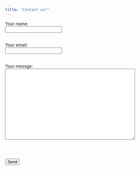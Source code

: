 ```yaml
---
title: "Contact us!"
---
```

<form action="URL to form script" method="POST">

Your name: <br>
<input type="text" name="realname"><br>
<br>

Your email: <br>
<input type="text" name="email"><br>
<br>

Your messge: <br>
<textarea name="comments" rows="15" cols="50"></textarea><br><br>

<input type="submit" value="Send">
 
</form>